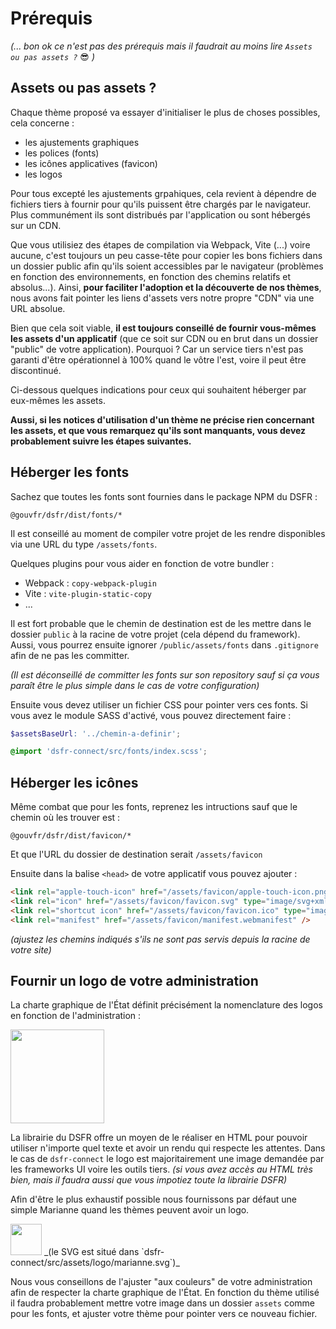 

<Meta title="dsfr-connect/Prérequis" />

# Prérequis

_(... bon ok ce n'est pas des prérequis mais il faudrait au moins lire `Assets ou pas assets ?`_ 😎 _)_

## Assets ou pas assets ?

Chaque thème proposé va essayer d'initialiser le plus de choses possibles, cela concerne :

- les ajustements graphiques
- les polices (fonts)
- les icônes applicatives (favicon)
- les logos

Pour tous excepté les ajustements grpahiques, cela revient à dépendre de fichiers tiers à fournir pour qu'ils puissent être chargés par le navigateur. Plus communément ils sont distribués par l'application ou sont hébergés sur un CDN.

Que vous utilisiez des étapes de compilation via Webpack, Vite (...) voire aucune, c'est toujours un peu casse-tête pour copier les bons fichiers dans un dossier public afin qu'ils soient accessibles par le navigateur (problèmes en fonction des environnements, en fonction des chemins relatifs et absolus...). Ainsi, **pour faciliter l'adoption et la découverte de nos thèmes**, nous avons fait pointer les liens d'assets vers notre propre "CDN" via une URL absolue.

Bien que cela soit viable, **il est toujours conseillé de fournir vous-mêmes les assets d'un applicatif** (que ce soit sur CDN ou en brut dans un dossier "public" de votre application). Pourquoi ? Car un service tiers n'est pas garanti d'être opérationnel à 100% quand le vôtre l'est, voire il peut être discontinué.

Ci-dessous quelques indications pour ceux qui souhaitent héberger par eux-mêmes les assets.

**Aussi, si les notices d'utilisation d'un thème ne précise rien concernant les assets, et que vous remarquez qu'ils sont manquants, vous devez probablement suivre les étapes suivantes.**

## Héberger les fonts

Sachez que toutes les fonts sont fournies dans le package NPM du DSFR :

```
@gouvfr/dsfr/dist/fonts/*
```

Il est conseillé au moment de compiler votre projet de les rendre disponibles via une URL du type `/assets/fonts`.

Quelques plugins pour vous aider en fonction de votre bundler :

- Webpack : `copy-webpack-plugin`
- Vite : `vite-plugin-static-copy`
- ...

Il est fort probable que le chemin de destination est de les mettre dans le dossier `public` à la racine de votre projet (cela dépend du framework). Aussi, vous pourrez ensuite ignorer `/public/assets/fonts` dans `.gitignore` afin de ne pas les committer.

_(Il est déconseillé de committer les fonts sur son repository sauf si ça vous paraît être le plus simple dans le cas de votre configuration)_

Ensuite vous devez utiliser un fichier CSS pour pointer vers ces fonts. Si vous avez le module SASS d'activé, vous pouvez directement faire :

```scss
$assetsBaseUrl: '../chemin-a-definir';

@import 'dsfr-connect/src/fonts/index.scss';
```

## Héberger les icônes

Même combat que pour les fonts, reprenez les intructions sauf que le chemin où les trouver est :

```
@gouvfr/dsfr/dist/favicon/*
```

Et que l'URL du dossier de destination serait `/assets/favicon`

Ensuite dans la balise `<head>` de votre applicatif vous pouvez ajouter :

```html
<link rel="apple-touch-icon" href="/assets/favicon/apple-touch-icon.png" />
<link rel="icon" href="/assets/favicon/favicon.svg" type="image/svg+xml" />
<link rel="shortcut icon" href="/assets/favicon/favicon.ico" type="image/x-icon" />
<link rel="manifest" href="/assets/favicon/manifest.webmanifest" />
```

_(ajustez les chemins indiqués s'ils ne sont pas servis depuis la racine de votre site)_

## Fournir un logo de votre administration

La charte graphique de l'État définit précisément la nomenclature des logos en fonction de l'administration :

<img src={logoExample} height="150" />

La librairie du DSFR offre un moyen de le réaliser en HTML pour pouvoir utiliser n'importe quel texte et avoir un rendu qui respecte les attentes. Dans le cas de `dsfr-connect` le logo est majoritairement une image demandée par les frameworks UI voire les outils tiers. _(si vous avez accès au HTML très bien, mais il faudra aussi que vous impotiez toute la librairie DSFR)_

Afin d'être le plus exhaustif possible nous fournissons par défaut une simple Marianne quand les thèmes peuvent avoir un logo.

<img src={logoDsfrConnect} height="50" />
_(le SVG est situé dans `dsfr-connect/src/assets/logo/marianne.svg`)_

Nous vous conseillons de l'ajuster "aux couleurs" de votre administration afin de respecter la charte graphique de l'État. En fonction du thème utilisé il faudra probablement mettre votre image dans un dossier `assets` comme pour les fonts, et ajuster votre thème pour pointer vers ce nouveau fichier.
